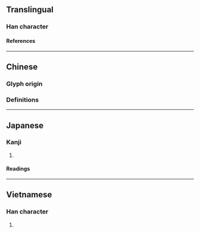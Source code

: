 {{also|杯|𤖯}}
{{character info/new}}
==Translingual==

===Han character===
{{Han char|rn=75|rad=木|as=07|sn=11|four=41969|canj=DMFR|ids=⿰木否}}

====References====
{{Han ref|kx=0526.250|dkj=14800|dj=0915.180|hdz=21212.030|uh=686E}}

----

==Chinese==
===Glyph origin===
{{Han etym}}
===Definitions===
{{zh-see|杯|v}}

----

==Japanese==

===Kanji===
{{ja-kanji|grade=|rs=木07}}

# {{defn|lang=ja|sort=木07}}

====Readings====
{{ja-readings
|on=はい
|kun=さかずき
}}

----

==Vietnamese==

===Han character===
{{vi-readings|rs=木07|reading=bễ}}

# {{defn|lang=vi|sort=木07}}